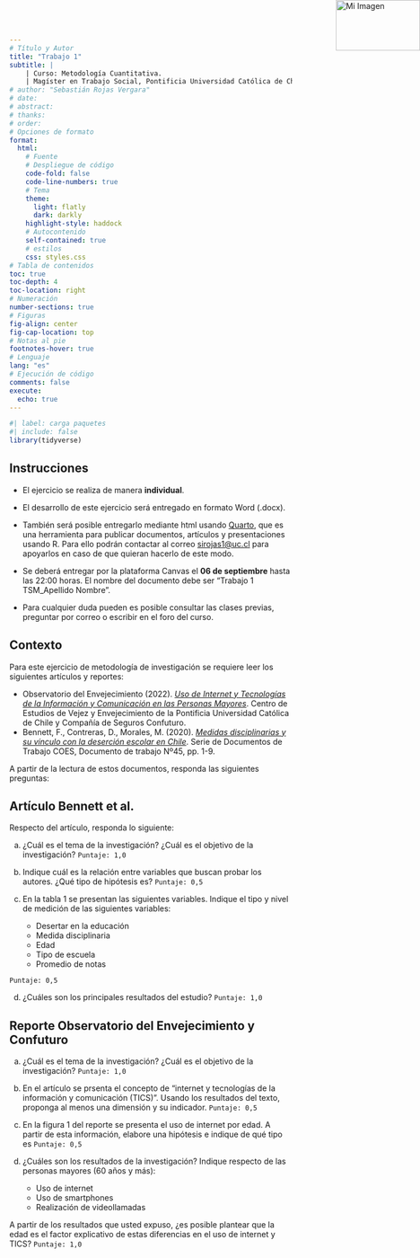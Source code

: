 ```yaml
---
# Título y Autor
title: "Trabajo 1"
subtitle: |
    | Curso: Metodología Cuantitativa.
    | Magíster en Trabajo Social, Pontificia Universidad Católica de Chile.
# author: "Sebastián Rojas Vergara"
# date: 
# abstract: 
# thanks:
# order: 
# Opciones de formato
format: 
  html:
    # Fuente
    # Despliegue de código
    code-fold: false
    code-line-numbers: true
    # Tema
    theme:
      light: flatly
      dark: darkly
    highlight-style: haddock
    # Autocontenido
    self-contained: true
    # estilos
    css: styles.css
# Tabla de contenidos
toc: true
toc-depth: 4
toc-location: right
# Numeración
number-sections: true
# Figuras
fig-align: center
fig-cap-location: top
# Notas al pie
footnotes-hover: true
# Lenguaje
lang: "es"
# Ejecución de código
comments: false
execute: 
  echo: true
---
```


```r
#| label: carga paquetes
#| include: false
library(tidyverse)
```

<img src="images/logo_puc_bn.png" alt="Mi Imagen" style="position: fixed; top: 0; right: 0; width: 150px; height: 90px;">

## Instrucciones {.unnumbered}
::: {.callout-note title="¡Importante!"}

- El ejercicio se realiza de manera **individual**.

- El desarrollo de este ejercicio será entregado en formato Word (.docx).

- También será posible entregarlo mediante html usando [Quarto](https://r4ds.hadley.nz/quarto), que es una herramienta para publicar documentos, artículos y presentaciones usando R. Para ello podrán contactar al correo [sirojas1@uc.cl](mailto:sirojas1@uc.cl) para apoyarlos en caso de que quieran hacerlo de este modo.
  
- Se deberá entregar por la plataforma Canvas el **06 de septiembre** hasta las 22:00 horas. El nombre del documento debe ser "Trabajo 1 TSM_Apellido Nombre".

- Para cualquier duda pueden es posible consultar las clases previas, preguntar por correo o escribir en el foro del curso.

:::

## Contexto {.unnumbered}

Para este ejercicio de metodología de investigación se requiere leer los siguientes artículos y reportes:

  - Observatorio del Envejecimiento (2022). [*Uso de Internet y Tecnologías de la Información y Comunicación en las Personas Mayores*](https://drive.google.com/file/d/1zrA53X5y4m_uqnDlVFCRkSOdCTZzNMiU/view). Centro de Estudios de Vejez y Envejecimiento de la Pontificia Universidad Católica de Chile y Compañía de Seguros Confuturo.
  - Bennett, F., Contreras, D., Morales, M. (2020). [*Medidas disciplinarias y su vínculo con la deserción escolar en Chile*](https://drive.google.com/file/d/1zrA53X5y4m_uqnDlVFCRkSOdCTZzNMiU/view). Serie de Documentos de Trabajo COES, Documento de trabajo Nº45, pp. 1-9.

A partir de la lectura de estos documentos, responda las siguientes preguntas:

## Artículo Bennett et al.

Respecto del artículo, responda lo siguiente:

 a. ¿Cuál es el tema de la investigación? ¿Cuál es el objetivo de la investigación? `Puntaje: 1,0`
 
 b. Indique cuál es la relación entre variables que buscan probar los autores. ¿Qué tipo de hipótesis es? `Puntaje: 0,5` 
 
 c. En la tabla 1 se presentan las siguientes variables. Indique el tipo y nivel de medición de las siguientes variables:
 
    - Desertar en la educación
    - Medida disciplinaria
    - Edad
    - Tipo de escuela
    - Promedio de notas
  
`Puntaje: 0,5`
  
d. ¿Cuáles son los principales resultados del estudio? `Puntaje: 1,0`

## Reporte Observatorio del Envejecimiento y Confuturo

 a. ¿Cuál es el tema de la investigación? ¿Cuál es el objetivo de la investigación? `Puntaje: 1,0`
 
 b. En el artículo se prsenta el concepto de "internet y tecnologías de la información y comunicación (TICS)". Usando los resultados del texto, proponga al menos una dimensión y su indicador. `Puntaje: 0,5`
 
 c. En la figura 1 del reporte se presenta el uso de internet por edad. A partir de esta información, elabore una hipótesis e indique de qué tipo es `Puntaje: 0,5`
 
 d. ¿Cuáles son los resultados de la investigación? Indique respecto de las personas mayores (60 años y más):
 
    - Uso de internet
    - Uso de smartphones
    - Realización de videollamadas
    
A partir de los resultados que usted expuso, ¿es posible plantear que la edad es el factor explicativo de estas diferencias en el uso de internet y TICS? `Puntaje: 1,0`
 